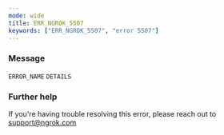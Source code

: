 ```yaml
---
mode: wide
title: ERR_NGROK_5507
keywords: ["ERR_NGROK_5507", "error 5507"]
---
```



### Message

`ERROR_NAME` `DETAILS`

<ErrorDetails />

### Further help

If you're having trouble resolving this error, please reach out to [support@ngrok.com](mailto:support@ngrok.com?subject=Help%20with%20ERR_NGROK_5507)
